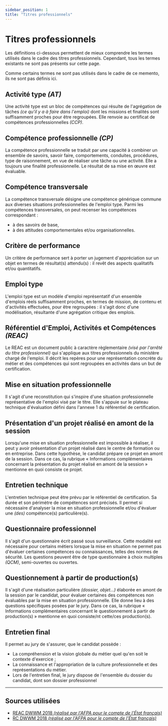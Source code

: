 ```yaml
---
sidebar_position: 1
title: "Titres professionnels"
---
```



# Titres professionnels

<Admonition type="warning">
Les définitions ci-dessous permettent de mieux comprendre les termes utilisés dans le cadre des titres professionnels.
Cependant, tous les termes existants ne sont pas présents sur cette page.

Comme certains termes ne sont pas utilisés dans le cadre de ce memento, ils ne sont pas définis ici.
</Admonition>

## Activité type _(AT)_
Une activité type est un bloc de compétences qui résulte de l'agrégation de tâches _(ce qu'il y a à faire dans l'emploi)_
dont les missions et finalités sont suffisamment proches pour être regroupées.
Elle renvoie au certificat de compétences professionnelles _(CCP)_.

## Compétence professionnelle _(CP)_
La compétence professionnelle se traduit par une capacité à combiner un ensemble de savoirs,
savoir faire, comportements, conduites, procédures, type de raisonnement, en vue de réaliser une tâche ou une activité.
Elle a toujours une finalité professionnelle. Le résultat de sa mise en œuvre est évaluable.

## Compétence transversale
La compétence transversale désigne une compétence générique commune aux diverses situations professionnelles de l'emploi type.
Parmi les compétences transversales, on peut recenser les compétences correspondant :

- à des savoirs de base,
- à des attitudes comportementales et/ou organisationnelles.

## Critère de performance
Un critère de performance sert à porter un jugement d'appréciation sur un objet en termes de résultat(s) attendu(s) :
il revêt des aspects qualitatifs et/ou quantitatifs.

## Emploi type
L'emploi type est un modèle d'emploi représentatif d'un ensemble d'emplois réels suffisamment proches, en termes de mission,
de contenu et d'activités effectuées, pour être regroupées : il s'agit donc d'une modélisation,
résultante d'une agrégation critique des emplois.

## Référentiel d'Emploi, Activités et Compétences _(REAC)_
Le REAC est un document public à caractère règlementaire _(visé par l'arrêté du titre professionnel)_ qui s'applique aux
titres professionnels du ministère chargé de l'emploi. Il décrit les repères pour une représentation concrète du
métier et des compétences qui sont regroupées en activités dans un but de certification.

## Mise en situation professionnelle
Il s'agit d'une reconstitution qui s'inspire d'une situation professionnelle représentative de l'emploi visé par le titre.
Elle s'appuie sur le plateau technique d'évaluation défini dans l'annexe 1 du référentiel de certification.

## Présentation d'un projet réalisé en amont de la session
Lorsqu'une mise en situation professionnelle est impossible à réaliser, il peut y avoir présentation d'un projet réalisé dans le centre de formation
ou en entreprise. Dans cette hypothèse, le candidat prépare ce projet en amont de la session. Dans ce cas, la rubrique « Informations
complémentaires concernant la présentation du projet réalisé en amont de la session » mentionne en quoi consiste ce projet.

## Entretien technique
L'entretien technique peut être prévu par le référentiel de certification. Sa durée et son périmètre de compétences sont précisés.
Il permet si nécessaire d'analyser la mise en situation professionnelle et/ou d'évaluer une _(des)_ compétence(s) particulière(s).

## Questionnaire professionnel
Il s'agit d'un questionnaire écrit passé sous surveillance. Cette modalité est nécessaire pour certains métiers lorsque la mise en situation ne
permet pas d'évaluer certaines compétences ou connaissances, telles des normes de sécurité. Les questions peuvent être de type questionnaire
à choix multiples _(QCM)_, semi-ouvertes ou ouvertes.

## Questionnement à partir de production(s)
Il s'agit d'une réalisation particulière _(dossier, objet…)_ élaborée en amont de la session par le candidat, pour évaluer certaines des compétences
non évaluables par la mise en situation professionnelle. Elle donne lieu à des questions spécifiques posées par le jury. Dans ce cas, la rubrique
« Informations complémentaires concernant le questionnement à partir de production(s) » mentionne en quoi consiste/nt cette/ces production(s).

## Entretien final
Il permet au jury de s'assurer, que le candidat possède :

- La compréhension et la vision globale du métier quel qu'en soit le contexte d'exercice ;
- La connaissance et l'appropriation de la culture professionnelle et des représentations du métier.
- Lors de l'entretien final, le jury dispose de l'ensemble du dossier du candidat, dont son dossier professionnel

---

## Sources utilisées

- [REAC DWWM 2018 _(réalisé par l'AFPA pour le compte de l'État français)_](https://www.banque.di.afpa.fr/EspaceEmployeursCandidatsActeurs/EGPResultat.aspx?ct=01280m03&type=t)
- [RC DWWM 2018 _(réalisé par l'AFPA pour le compte de l'État français)_](https://www.banque.di.afpa.fr/EspaceEmployeursCandidatsActeurs/EGPResultat.aspx?ct=01280m03&type=t)